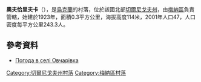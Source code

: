{{coord|51|24|39|N|32|15|46|E|scale:100000|display=title}}

'''奧夫恰里夫卡'''（{{lang-uk|Овчарівка}}），是[[烏克蘭|烏克蘭]]的村落，位於該國北部[[切爾尼戈夫州|切爾尼戈夫州]]，由[[梅納區|梅納區]]負責管轄，始建於1923年，面積0.3平方公里，海拔高度114米，2001年人口47，人口密度每平方公里243.3人。

==參考資料==
* [http://weather.in.ua/ua/chernigovskaja/28075 Погода в селі Овчарівка] {{Wayback|url=http://weather.in.ua/ua/chernigovskaja/28075 |date=20160205233451 }}

[[Category:切爾尼戈夫州村落|Category:切爾尼戈夫州村落]]
[[Category:梅納區村落|Category:梅納區村落]]


{{Chernihiv-geo-stub}}